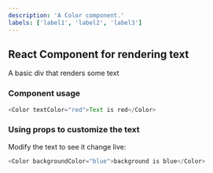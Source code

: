 ```yaml
---
description: 'A Color component.'
labels: ['label1', 'label2', 'label3']
---
```



## React Component for rendering text

A basic div that renders some text

### Component usage
```js
<Color textColor="red">Text is red</Color>
```

### Using props to customize the text

Modify the text to see it change live:
```js live
<Color backgroundColor="blue">background is blue</Color>
```
